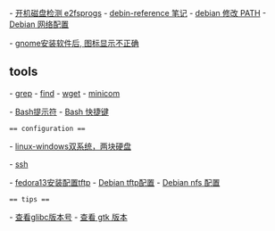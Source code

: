 

- [[开机磁盘检测 e2fsprogs]] 
- [[debin-reference 笔记]]
- [[debian 修改 PATH]]
- [[Debian 网络配置]]
 
- [[gnome安装软件后, 图标显示不正确]]

== tools ==

- [[grep]]
- [[find]]
- [[wget]]
- [[minicom]]

- [[Bash提示符]]
- [[Bash 快捷键]]
 
 == configuration ==
 
- [[linux-windows双系统，两块硬盘]]

- [[ssh]]

- [[fedora13安装配置tftp]]
- [[Debian tftp配置]]
- [[Debian nfs 配置]]
 
 == tips ==
 
- [[查看glibc版本号]]
- [[查看 gtk 版本]]


